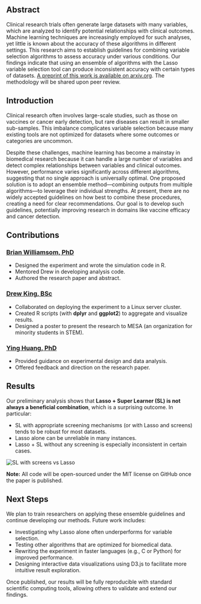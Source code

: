 

<PageHeading metadata={metadata} />

## Abstract

Clinical research trials often generate large datasets with many variables, which are analyzed to identify potential relationships with clinical outcomes. Machine learning techniques are increasingly employed for such analyses, yet little is known about the accuracy of these algorithms in different settings. This research aims to establish guidelines for combining variable selection algorithms to assess accuracy under various conditions. Our findings indicate that using an ensemble of algorithms with the Lasso variable selection tool can produce inconsistent accuracy with certain types of datasets. [A preprint of this work is available on arxiv.org](https://arxiv.org/abs/2311.03313). The methodology will be shared upon peer review.

## Introduction

Clinical research often involves large-scale studies, such as those on vaccines or cancer early detection, but rare diseases can result in smaller sub-samples. This imbalance complicates variable selection because many existing tools are not optimized for datasets where some outcomes or categories are uncommon.

Despite these challenges, machine learning has become a mainstay in biomedical research because it can handle a large number of variables and detect complex relationships between variables and clinical outcomes. However, performance varies significantly across different algorithms, suggesting that no single approach is universally optimal. One proposed solution is to adopt an ensemble method—combining outputs from multiple algorithms—to leverage their individual strengths. At present, there are no widely accepted guidelines on how best to combine these procedures, creating a need for clear recommendations. Our goal is to develop such guidelines, potentially improving research in domains like vaccine efficacy and cancer detection.

## Contributions

### [Brian Williamsom, PhD](https://bdwilliamson.github.io/)
- Designed the experiment and wrote the simulation code in R.
- Mentored Drew in developing analysis code.
- Authored the research paper and abstract.

### [Drew King, BSc](https://kingdrewsea.vercel.app/)
- Collaborated on deploying the experiment to a Linux server cluster.
- Created R scripts (with **dplyr** and **ggplot2**) to aggregate and visualize results.
- Designed a poster to present the research to MESA (an organization for minority students in STEM).

### [Ying Huang, PhD](https://www.fredhutch.org/en/faculty-lab-directory/huang-ying.html)
- Provided guidance on experimental design and data analysis.
- Offered feedback and direction on the research paper.

## Results

Our preliminary analysis shows that **Lasso + Super Learner (SL) is not always a beneficial combination**, which is a surprising outcome. In particular:

- SL with appropriate screening mechanisms (or with Lasso and screens) tends to be robust for most datasets.
- Lasso alone can be unreliable in many instances.
- Lasso + SL without any screening is especially inconsistent in certain cases.

![SL with screens vs Lasso](/images/lasso_vs_sl.png)

**Note:** All code will be open-sourced under the MIT license on GitHub once the paper is published.

## Next Steps

We plan to train researchers on applying these ensemble guidelines and continue developing our methods. Future work includes:

- Investigating why Lasso alone often underperforms for variable selection.
- Testing other algorithms that are optimized for biomedical data.
- Rewriting the experiment in faster languages (e.g., C or Python) for improved performance.
- Designing interactive data visualizations using D3.js to facilitate more intuitive result exploration.

Once published, our results will be fully reproducible with standard scientific computing tools, allowing others to validate and extend our findings.